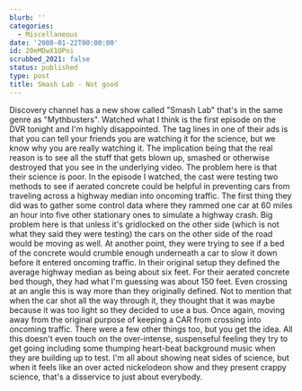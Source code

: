 ```yaml
---
blurb: ''
categories:
  - Miscellaneous
date: '2008-01-22T00:00:00'
id: 20eMDwX1OPoi
scrubbed_2021: false
status: published
type: post
title: Smash Lab - Not good
---
```


Discovery channel has a new show called "Smash Lab" that's in the
same genre as "Mythbusters". Watched what I think is the first
episode on the DVR tonight and I'm highly disappointed. The tag
lines in one of their ads is that you can tell your friends you are
watching it for the science, but we know why you are really
watching it. The implication being that the real reason is to see
all the stuff that gets blown up, smashed or otherwise destroyed
that you see in the underlying video. The problem here is that
their science is poor. In the episode I watched, the cast were
testing two methods to see if aerated concrete could be helpful in
preventing cars from traveling across a highway median into
oncoming traffic. The first thing they did was to gather some
control data where they rammed one car at 60 miles an hour into
five other stationary ones to simulate a highway crash. Big problem
here is that unless it's gridlocked on the other side (which is not
what they said they were testing) the cars on the other side of the
road would be moving as well. At another point, they were trying to
see if a bed of the concrete would crumble enough underneath a car
to slow it down before it entered oncoming traffic. In their
original setup they defined the average highway median as being
about six feet. For their aerated concrete bed though, they had
what I'm guessing was about 150 feet. Even crossing at an angle
this is way more than they originally defined. Not to mention that
when the car shot all the way through it, they thought that it was
maybe because it was too light so they decided to use a bus. Once
again, moving away from the original purpose of keeping a CAR from
crossing into oncoming traffic. There were a few other things too,
but you get the idea. All this doesn't even touch on the
over-intense, suspenseful feeling they try to get going including
some thumping heart-beat background music when they are building up
to test. I'm all about showing neat sides of science, but when it
feels like an over acted nickelodeon show and they present crappy
science, that's a disservice to just about everybody.
